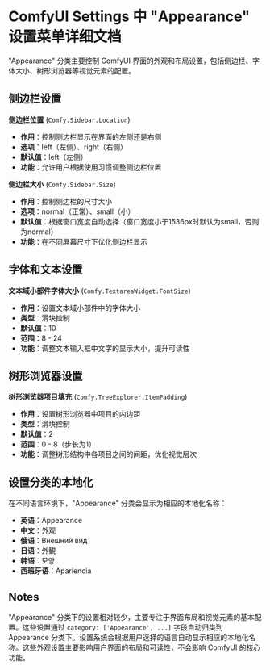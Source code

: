 
# ComfyUI Settings 中 "Appearance" 设置菜单详细文档

"Appearance" 分类主要控制 ComfyUI 界面的外观和布局设置，包括侧边栏、字体大小、树形浏览器等视觉元素的配置。

## 侧边栏设置

**侧边栏位置** (`Comfy.Sidebar.Location`)
- **作用**：控制侧边栏显示在界面的左侧还是右侧
- **选项**：left（左侧）、right（右侧）
- **默认值**：left（左侧）
- **功能**：允许用户根据使用习惯调整侧边栏位置

**侧边栏大小** (`Comfy.Sidebar.Size`)
- **作用**：控制侧边栏的尺寸大小
- **选项**：normal（正常）、small（小）
- **默认值**：根据窗口宽度自动选择（窗口宽度小于1536px时默认为small，否则为normal）
- **功能**：在不同屏幕尺寸下优化侧边栏显示

## 字体和文本设置

**文本域小部件字体大小** (`Comfy.TextareaWidget.FontSize`)
- **作用**：设置文本域小部件中的字体大小
- **类型**：滑块控制
- **默认值**：10
- **范围**：8 - 24
- **功能**：调整文本输入框中文字的显示大小，提升可读性 

## 树形浏览器设置

**树形浏览器项目填充** (`Comfy.TreeExplorer.ItemPadding`)
- **作用**：设置树形浏览器中项目的内边距
- **类型**：滑块控制
- **默认值**：2
- **范围**：0 - 8（步长为1）
- **功能**：调整树形结构中各项目之间的间距，优化视觉层次

## 设置分类的本地化

在不同语言环境下，"Appearance" 分类会显示为相应的本地化名称：

- **英语**：Appearance
- **中文**：外观  
- **俄语**：Внешний вид
- **日语**：外観
- **韩语**：모양
- **西班牙语**：Apariencia 

## Notes

"Appearance" 分类下的设置相对较少，主要专注于界面布局和视觉元素的基本配置。这些设置通过 `category: ['Appearance', ...]` 字段自动归类到 Appearance 分类下。设置系统会根据用户选择的语言自动显示相应的本地化名称。这些外观设置主要影响用户界面的布局和可读性，不会影响 ComfyUI 的核心功能。

